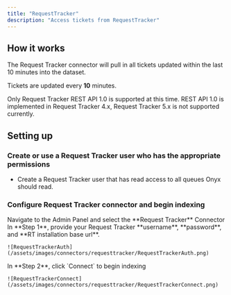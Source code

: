 ```yaml
---
title: "RequestTracker"
description: "Access tickets from RequestTracker"
---
```


## How it works

The Request Tracker connector will pull in all tickets updated within the last 10 minutes into the dataset.

Tickets are updated every **10** minutes.

Only Request Tracker REST API 1.0 is supported at this time. REST API 1.0 is implemented in Request Tracker 4.x,
Request Tracker 5.x is not supported currently.

## Setting up

### Create or use a Request Tracker user who has the appropriate permissions

- Create a Request Tracker user that has read access to all queues Onyx should read.

### Configure Request Tracker connector and begin indexing

<Steps>
  <Step title="Open Request Tracker connector">
    Navigate to the Admin Panel and select the **Request Tracker** Connector
  </Step>

  <Step title="Enter credentials">
    In **Step 1**, provide your Request Tracker **username**, **password**, and **RT installation base url**.

    ![RequestTrackerAuth](/assets/images/connectors/requesttracker/RequestTrackerAuth.png)
  </Step>

  <Step title="Start indexing">
    In **Step 2**, click `Connect` to begin indexing

    ![RequestTrackerConnect](/assets/images/connectors/requesttracker/RequestTrackerConnect.png)
  </Step>
</Steps>
